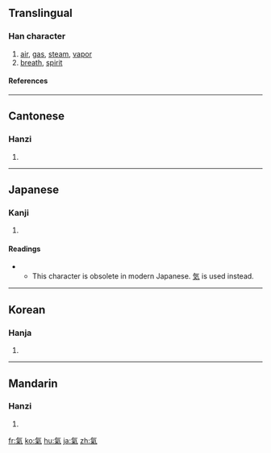 {{see|气|気}}

==Translingual==
===Han character===
{{Han char|rn=84|rad=气|as=06|sn=10|four=8091<sub>7</sub>|canj=人弓火木 (ONFD)}}
# [[air]], [[gas]], [[steam]], [[vapor]]
# [[breath]], [[spirit]]
====References====
{{Han ref|kx=0599.120|dkj=17059|dj=0990.260|hdz=32011.140|uh=6C23|ud=27683|bh=AEF0|bd=44784}}

----
==Cantonese==
===Hanzi===
{{yue-hanzi|jyut=|y=hei3}}
# {{defn|Cantonese}}

----
==Japanese==
===Kanji===
{{ja-kanji|grade=|rs=气06}}
# {{defn|Japanese}} 
====Readings====
{{ja-readings|on=[[き]] (ki), [[け]] (ke)|kun=[[いき]] (iki)}}


** This character is obsolete in modern Japanese. [[気]] is used instead.
----
==Korean==
===Hanja===
{{ko-hanja|hangeul=기|eumhun=|rv=gi|mr=ki|y=ki}}
# {{defn|Korean}}

----
==Mandarin==
===Hanzi===
{{cmn-hanzi|sim=气|pin=[[qì]] (qi4)|wg=ch'i<sup>4</sup>}}
# {{defn|Mandarin}}

[[fr:氣]]
[[ko:氣]]
[[hu:氣]]
[[ja:氣]]
[[zh:氣]]